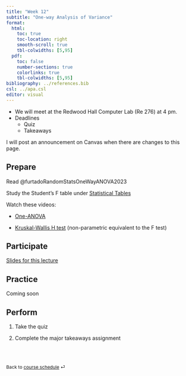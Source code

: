 ```yaml
---
title: "Week 12"
subtitle: "One-way Analysis of Variance"
format: 
  html:
    toc: true
    toc-location: right
    smooth-scroll: true
    tbl-colwidths: [5,95]
  pdf:
    toc: false
    number-sections: true
    colorlinks: true
    tbl-colwidths: [5,95]
bibliography: ../references.bib
csl: ../apa.csl
editor: visual
---
```


::: callout-important
-   We will meet at the Redwood Hall Computer Lab (Re 276) at 4 pm.
-   Deadlines
    -   Quiz
    -   Takeaways
:::

::: callout-note
I will post an announcement on Canvas when there are changes to this page.
:::

## Prepare

Read @furtadoRandomStatsOneWayANOVA2023

Study the Student's F table under [Statistical Tables](../supplemental/tables.qmd)

Watch these videos:

-   [One-ANOVA](https://youtu.be/TJoJTVgDyqY?list=PLkk92zzyru5OAtc_ItUubaSSq6S_TGfRn)

-   [Kruskal-Wallis H test](https://youtu.be/qfs6T311_88?list=PLkk92zzyru5OAtc_ItUubaSSq6S_TGfRn) (non-parametric equivalent to the F test)

## Participate

[Slides for this lecture](../slides/lec-10.pdf)

## Practice

Coming soon

## Perform

1.  Take the quiz

2.  Complete the major takeaways assignment

<br><br>

::: {style="font-size: 0.875em;"}
Back to [course schedule](/ "Course schedule") ⏎
:::
